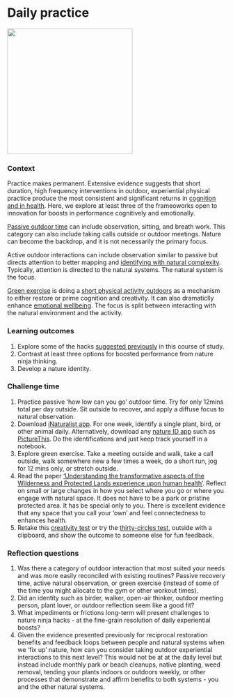 # Daily practice {#practice}  

![](./practice.png){width=3in}   

### Context {-}  
Practice makes permanent. Extensive evidence suggests that short duration, high frequency interventions in outdoor, experiential physical practice produce the most consistent and significant returns in [cognition and in health](https://www.tandfonline.com/doi/full/10.1080/02640414.2020.1794763). Here, we explore at least three of the frameoworks open to innovation for boosts in performance cognitively and emotionally.   

[Passive outdoor time](https://www.nature.com/articles/s41598-019-44097-3) can include observation, sitting, and breath work. This category can also include taking calls outside or outdoor meetings. Nature can become the backdrop, and it is not necessarily the primary focus.   

Active outdoor interactions can include observation similar to passive but directs attention to better mapping and [identifying with natural complexity](https://ellisonchair.tamu.edu/health-and-well-being-benefits-of-plants/). Typically, attention is directed to the natural systems. The natural system is the focus.   

[Green exercise](https://www.tandfonline.com/doi/abs/10.1080/09603120500155963) is doing a [short physical activity outdoors](https://pubmed.ncbi.nlm.nih.gov/22480735/) as a mechanism to either restore or prime cognition and creativity. It can also dramaticlly enhance [emotional wellbeing](https://www.mdpi.com/1660-4601/16/6/937). The focus is split between interacting with the natural environment and the activity.      

### Learning outcomes {-}  
1. Explore some of the hacks [suggested previously](https://figshare.com/articles/presentation/Nature_hacks_for_life/16878808) in this course of study.     
2. Contrast at least three options for boosted performance from nature ninja thinking.     
3. Develop a nature identity.  

### Challenge time {-}  
1. Practice passive 'how low can you go' outdoor time. Try for only 12mins total per day outside. Sit outside to recover, and apply a diffuse focus to natural observation.    
2. Download [iNaturalist app](https://www.inaturalist.org). For one week, identify a single plant, bird, or other animal daily. Alternatively, download any [nature ID app](https://www.hortibiz.com/newsitem/news/9-best-plant-identification-app-choices-of-2020/) such as [PictureThis](https://www.picturethisai.com). Do the identifications and just keep track yourself in a notebook.     
3. Explore green exercise. Take a meeting outside and walk, take a call outside, walk somewhere new a few times a week, do a short run, jog for 12 mins only, or stretch outside. 
4. Read the paper ['Understanding the transformative aspects of the Wilderness and Protected Lands experience upon human health'](https://www.fs.usda.gov/treesearch/pubs/38787). Reflect on small or large changes in how you select where you go or where you engage with natural space. It does not have to be a park or pristine protected area. It has be special only to you. There is excellent evidence that any space that you call your 'own' and feel connectedness to enhances health.   
5. Retake this [creativity test](http://www.testmycreativity.com) or try the [thirty-circles test](https://www.ideo.com/blog/build-your-creative-confidence-thirty-circles-exercise), outside with a clipboard, and show the outcome to someone else for fun feedback. 

### Reflection questions {-}  
1. Was there a category of outdoor interaction that most suited your needs and was more easily reconciled with existing routines? Passive recovery time, active natural observation, or green exercise (instead of some of the time you might allocate to the gym or other workout times).      
2. Did an identity such as birder, walker, open-air thinker, outdoor meeting person, plant lover, or outdoor reflection seem like a good fit?  
3. What impediments or frictions long-term will present challenges to nature ninja hacks - at the fine-grain resolution of daily experiential boosts?  
4. Given the evidence presented previously for reciprocal restoration benefits and feedback loops between people and natural systems when we 'fix up' nature, how can you consider taking outdoor experiential interactions to this next level? This would not be at at the daily level but instead include monthly park or beach cleanups, native planting, weed removal, tending your plants indoors or outdoors weekly, or other processes that demonstrate and affirm benefits to both systems - you and the other natural systems.    

